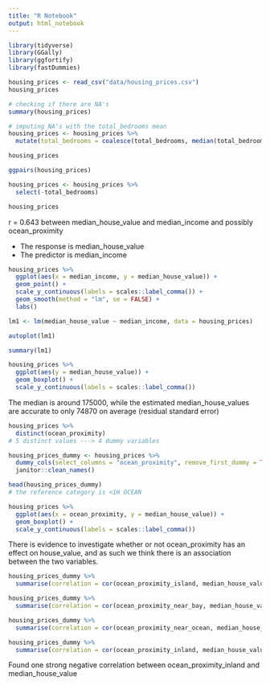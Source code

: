 ```yaml
---
title: "R Notebook"
output: html_notebook
---
```


```r
library(tidyverse)
library(GGally)
library(ggfortify)
library(fastDummies)
```

```r
housing_prices <- read_csv("data/housing_prices.csv")
housing_prices
```

```r
# checking if there are NA's
summary(housing_prices)

# imputing NA's with the total_bedrooms mean
housing_prices <- housing_prices %>%
  mutate(total_bedrooms = coalesce(total_bedrooms, median(total_bedrooms, na.rm = TRUE)))

housing_prices
```



```r
ggpairs(housing_prices)
```

```r
housing_prices <- housing_prices %>% 
  select(-total_bedrooms)

housing_prices
```

r = 0.643 between median_house_value and median_income and possibly ocean_proximity  

- The response is median_house_value  
- The predictor is median_income  

```r
housing_prices %>%
  ggplot(aes(x = median_income, y = median_house_value)) +
  geom_point() +
  scale_y_continuous(labels = scales::label_comma()) +
  geom_smooth(method = "lm", se = FALSE) +
  labs()
```

```r
lm1 <- lm(median_house_value ~ median_income, data = housing_prices)

autoplot(lm1)

summary(lm1)
```


```r
housing_prices %>%
  ggplot(aes(y = median_house_value)) + 
  geom_boxplot() +
  scale_y_continuous(labels = scales::label_comma())
```

The median is around 175000, while the estimated median_house_values are accurate to only 74870 on average (residual standard error)  

```r
housing_prices %>% 
  distinct(ocean_proximity)
# 5 distinct values ---> 4 dummy variables
```

```r
housing_prices_dummy <- housing_prices %>%
  dummy_cols(select_columns = "ocean_proximity", remove_first_dummy = TRUE, remove_selected_columns = TRUE) %>% 
  janitor::clean_names()

head(housing_prices_dummy)
# the reference category is <1H OCEAN
```

```r
housing_prices %>%
  ggplot(aes(x = ocean_proximity, y = median_house_value)) + 
  geom_boxplot() +
  scale_y_continuous(labels = scales::label_comma())
```

There is evidence to investigate whether or not ocean_proximity has an effect on house_value, and as such we think there is an association between the two variables.  

```r
housing_prices_dummy %>%
  summarise(correlation = cor(ocean_proximity_island, median_house_value))

housing_prices_dummy %>%
  summarise(correlation = cor(ocean_proximity_near_bay, median_house_value))

housing_prices_dummy %>%
  summarise(correlation = cor(ocean_proximity_near_ocean, median_house_value))

housing_prices_dummy %>%
  summarise(correlation = cor(ocean_proximity_inland, median_house_value))
```
Found one strong negative correlation between ocean_proximity_inland and median_house_value  
